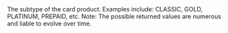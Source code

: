   

  

<ResponseField name="SubType" type="string" default="">    
The subtype of the card product. Examples include: CLASSIC, GOLD, PLATINUM, PREPAID, etc.   
Note: The possible returned values are numerous and liable to evolve over time. 
</ResponseField>